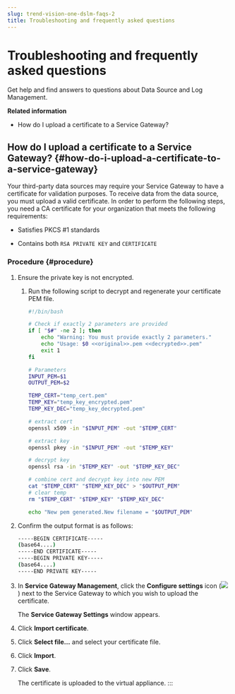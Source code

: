 ```yaml
---
slug: trend-vision-one-dslm-faqs-2
title: Troubleshooting and frequently asked questions
---
```

# Troubleshooting and frequently asked questions

Get help and find answers to questions about Data Source and Log Management.

**Related information**

- How do I upload a certificate to a Service Gateway?

## How do I upload a certificate to a Service Gateway? {#how-do-i-upload-a-certificate-to-a-service-gateway}

Your third-party data sources may require your Service Gateway to have a certificate for validation purposes. To receive data from the data source, you must upload a valid certificate. In order to perform the following steps, you need a CA certificate for your organization that meets the following requirements:

- Satisfies PKCS \#1 standards

- Contains both `RSA PRIVATE KEY` and `CERTIFICATE`

### Procedure {#procedure}

1.  Ensure the private key is not encrypted.

    1.  Run the following script to decrypt and regenerate your certificate PEM file.

        ```bash
        #!/bin/bash

        # Check if exactly 2 parameters are provided
        if [ "$#" -ne 2 ]; then
            echo "Warning: You must provide exactly 2 parameters."
            echo "Usage: $0 <<original>>.pem <<decrypted>>.pem"
            exit 1
        fi

        # Parameters
        INPUT_PEM=$1
        OUTPUT_PEM=$2

        TEMP_CERT="temp_cert.pem"
        TEMP_KEY="temp_key_encrypted.pem"
        TEMP_KEY_DEC="temp_key_decrypted.pem"

        # extract cert
        openssl x509 -in "$INPUT_PEM" -out "$TEMP_CERT"

        # extract key
        openssl pkey -in "$INPUT_PEM" -out "$TEMP_KEY"

        # decrypt key
        openssl rsa -in "$TEMP_KEY" -out "$TEMP_KEY_DEC"

        # combine cert and decrypt key into new PEM
        cat "$TEMP_CERT" "$TEMP_KEY_DEC" > "$OUTPUT_PEM"
        # clear temp
        rm "$TEMP_CERT" "$TEMP_KEY" "$TEMP_KEY_DEC"

        echo "New pem generated.New filename = "$OUTPUT_PEM"
        ```

2.  Confirm the output format is as follows:

    ```bash
    -----BEGIN CERTIFICATE-----
    (base64....)
    -----END CERTIFICATE-----
    -----BEGIN PRIVATE KEY-----
    (base64....)
    -----END PRIVATE KEY-----
    ```

3.  In **Service Gateway Management**, click the **Configure settings** icon (![](/images/configure=GUID-657DB993-ADC7-4DEC-8C62-C8739D74760E.webp)) next to the Service Gateway to which you wish to upload the certificate.

    The **Service Gateway Settings** window appears.

4.  Click **Import certificate**.

5.  Click **Select file…** and select your certificate file.

6.  Click **Import**.

7.  Click **Save**.

    The certificate is uploaded to the virtual appliance.
:::
